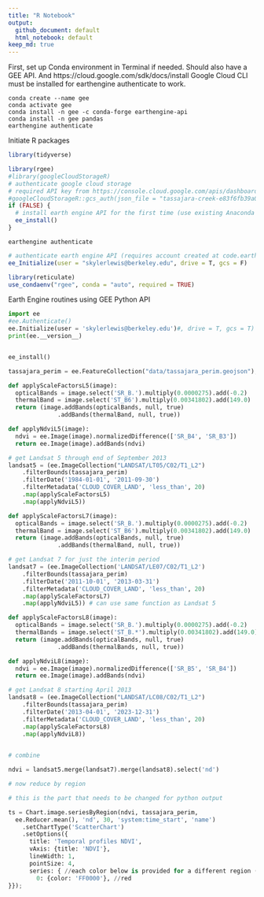 ```yaml
---
title: "R Notebook"
output:
  github_document: default
  html_notebook: default
keep_md: true
---
```


First, set up Conda environment in Terminal if needed. Should also have a GEE API. And https://cloud.google.com/sdk/docs/install Google Cloud CLI must be installed for earthengine authenticate to work.
```
conda create --name gee 
conda activate gee    
conda install -n gee -c conda-forge earthengine-api 
conda install -n gee pandas
earthengine authenticate
```

Initiate R packages
```r
library(tidyverse)
```

```r
library(rgee)
#library(googleCloudStorageR)
# authenticate google cloud storage
# required API key from https://console.cloud.google.com/apis/dashboard (create a service account)
#googleCloudStorageR::gcs_auth(json_file = "tassajara-creek-e83f6fb39a0f.json")
if (FALSE) {
  # install earth engine API for the first time (use existing Anaconda Python envi, or will install miniconda for you)
  ee_install()
}
```

```
earthengine authenticate
```

```r
# authenticate earth engine API (requires account created at code.earthengine.google.com)
ee_Initialize(user = "skylerlewis@berkeley.edu", drive = T, gcs = F)

```


```r
library(reticulate)
use_condaenv("rgee", conda = "auto", required = TRUE)
```

Earth Engine routines using GEE Python API

```python
import ee       
#ee.Authenticate()
ee.Initialize(user = 'skylerlewis@berkeley.edu')#, drive = T, gcs = T)
print(ee.__version__)


ee_install()
```

```python
tassajara_perim = ee.FeatureCollection("data/tassajara_perim.geojson");
```

```python

def applyScaleFactorsL5(image):
  opticalBands = image.select('SR_B.').multiply(0.0000275).add(-0.2)
  thermalBand = image.select('ST_B6').multiply(0.00341802).add(149.0)
  return (image.addBands(opticalBands, null, true)
              .addBands(thermalBand, null, true))

def applyNdviL5(image):
  ndvi = ee.Image(image).normalizedDifference(['SR_B4', 'SR_B3'])
  return ee.Image(image).addBands(ndvi)

# get Landsat 5 through end of September 2013
landsat5 = (ee.ImageCollection("LANDSAT/LT05/C02/T1_L2")
    .filterBounds(tassajara_perim)
    .filterDate('1984-01-01', '2011-09-30')
    .filterMetadata('CLOUD_COVER_LAND', 'less_than', 20)
    .map(applyScaleFactorsL5)
    .map(applyNdviL5))

def applyScaleFactorsL7(image):
  opticalBands = image.select('SR_B.').multiply(0.0000275).add(-0.2)
  thermalBand = image.select('ST_B6').multiply(0.00341802).add(149.0)
  return (image.addBands(opticalBands, null, true)
              .addBands(thermalBand, null, true))

# get Landsat 7 for just the interim period
landsat7 = (ee.ImageCollection('LANDSAT/LE07/C02/T1_L2')
    .filterBounds(tassajara_perim)
    .filterDate('2011-10-01', '2013-03-31')
    .filterMetadata('CLOUD_COVER_LAND', 'less_than', 20)
    .map(applyScaleFactorsL7)
    .map(applyNdviL5)) # can use same function as Landsat 5

def applyScaleFactorsL8(image):
  opticalBands = image.select('SR_B.').multiply(0.0000275).add(-0.2)
  thermalBands = image.select('ST_B.*').multiply(0.00341802).add(149.0)
  return (image.addBands(opticalBands, null, true)
              .addBands(thermalBands, null, true))

def applyNdviL8(image):
  ndvi = ee.Image(image).normalizedDifference(['SR_B5', 'SR_B4'])
  return ee.Image(image).addBands(ndvi)

# get Landsat 8 starting April 2013
landsat8 = (ee.ImageCollection("LANDSAT/LC08/C02/T1_L2")
    .filterBounds(tassajara_perim)
    .filterDate('2013-04-01', '2023-12-31')
    .filterMetadata('CLOUD_COVER_LAND', 'less_than', 20)
    .map(applyScaleFactorsL8)
    .map(applyNdviL8))
    
```

```python
# combine

ndvi = landsat5.merge(landsat7).merge(landsat8).select('nd')

# now reduce by region

# this is the part that needs to be changed for python output

ts = Chart.image.seriesByRegion(ndvi, tassajara_perim,
  ee.Reducer.mean(), 'nd', 30, 'system:time_start', 'name')
    .setChartType('ScatterChart')
    .setOptions({
      title: 'Temporal profiles NDVI',
      vAxis: {title: 'NDVI'},
      lineWidth: 1,
      pointSize: 4,
      series: { //each color below is provided for a different region (feature)
        0: {color: 'FF0000'}, //red
}});

```